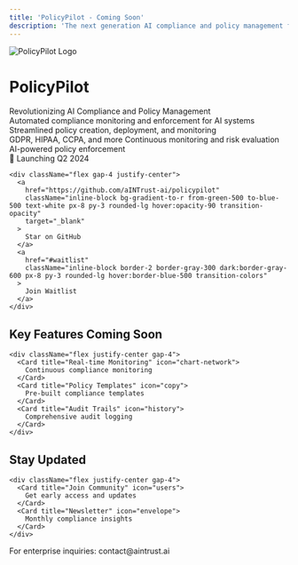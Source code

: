 ```yaml
---
title: 'PolicyPilot - Coming Soon'
description: 'The next generation AI compliance and policy management framework'
---
```


<div className="flex flex-col items-center justify-center min-h-screen text-center py-20">
  <img
    className="w-64 h-64 mb-8"
    src="/images/policypilot-logo.png"
    alt="PolicyPilot Logo"
  />

  <h1 className="text-5xl font-bold mb-4">
    PolicyPilot
  </h1>

  <div className="text-xl mb-8 text-gray-600 dark:text-gray-400">
    Revolutionizing AI Compliance and Policy Management
  </div>

  <div className="w-16 h-1 bg-gradient-to-r from-green-500 to-blue-500 mb-8"></div>

  <div className="max-w-2xl mx-auto mb-12">
    <CardGroup cols={2}>
      <Card title="AI Compliance Made Easy" icon="shield-check">
        Automated compliance monitoring and enforcement for AI systems
      </Card>
      <Card title="Policy Management" icon="file-contract">
        Streamlined policy creation, deployment, and monitoring
      </Card>
    </CardGroup>
  </div>

  <div className="max-w-3xl mx-auto mb-12">
    <CardGroup cols={3}>
      <Card title="Regulatory Compliance" icon="balance-scale">
        GDPR, HIPAA, CCPA, and more
      </Card>
      <Card title="Risk Assessment" icon="chart-line">
        Continuous monitoring and risk evaluation
      </Card>
      <Card title="Policy Automation" icon="robot">
        AI-powered policy enforcement
      </Card>
    </CardGroup>
  </div>

  <div className="space-y-6">
    <div className="text-lg font-semibold">
      🚀 Launching Q2 2024
    </div>

    <div className="flex gap-4 justify-center">
      <a 
        href="https://github.com/aINTrust-ai/policypilot"
        className="inline-block bg-gradient-to-r from-green-500 to-blue-500 text-white px-8 py-3 rounded-lg hover:opacity-90 transition-opacity"
        target="_blank"
      >
        Star on GitHub
      </a>
      <a 
        href="#waitlist"
        className="inline-block border-2 border-gray-300 dark:border-gray-600 px-8 py-3 rounded-lg hover:border-blue-500 transition-colors"
      >
        Join Waitlist
      </a>
    </div>
  </div>

  <div className="mt-16">
    <h2 className="text-2xl font-bold mb-4">Key Features Coming Soon</h2>
    
    <div className="flex justify-center gap-4">
      <Card title="Real-time Monitoring" icon="chart-network">
        Continuous compliance monitoring
      </Card>
      <Card title="Policy Templates" icon="copy">
        Pre-built compliance templates
      </Card>
      <Card title="Audit Trails" icon="history">
        Comprehensive audit logging
      </Card>
    </div>
  </div>

  <div className="mt-16">
    <h2 className="text-2xl font-bold mb-4">Stay Updated</h2>
    
    <div className="flex justify-center gap-4">
      <Card title="Join Community" icon="users">
        Get early access and updates
      </Card>
      <Card title="Newsletter" icon="envelope">
        Monthly compliance insights
      </Card>
    </div>
  </div>

  <div className="mt-16 text-sm text-gray-500">
    <p>For enterprise inquiries: contact@aintrust.ai</p>
  </div>
</div>

<style>
{`
  .gradient-text {
    background: linear-gradient(to right, #22c55e, #3b82f6);
    -webkit-background-clip: text;
    -webkit-text-fill-color: transparent;
  }
`}
</style>
